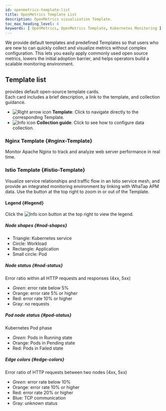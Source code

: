 ```yaml
---
id: openmetrics-template-list
title: OpenMetrics Template List
description: OpenMetrics visualization Template.
toc_max_heading_level: 4
keywords: [ OpenMetrics, OpenMetrics Template, Kubernetes Monitoring ]
---
```


We provide default templates and predefined Templates so that users who are new to <Cmdname sid="openmetrics" className="uitext" /> can quickly collect and visualize metrics without complex configuration. This lets you easily apply commonly used open source metrics, lowers the initial adoption barrier, and helps operators build a scalable monitoring environment.

## Template list

<Cmdname sid="openmetrics_template_list" className="uitext" /> provides default open-source template cards.  
Each card includes a brief description, a link to the template, and collection guidance.

* ![Right arrow icon](/img/ic-arrow-right.svg) **Template**: Click to navigate directly to the corresponding Template.
* ![Info icon](/img/ic-info-circle.svg) **Collection guide**: Click to see how to configure data collection.

### Nginx Template {#nginx-Template}

Monitor Apache Nginx to track and analyze web server performance in real time.

### Istio Template {#istio-Template}

Visualize service relationships and traffic flow in an Istio service mesh, and provide an integrated monitoring environment by linking with WhaTap APM data. Use the button at the top right to zoom in or out of the Template.

<ImgLang img='openmetrics-Template-istio.png' desc='OpenMetrics Template istio' />

#### Legend {#legend}

Click the ![Info icon](/img/ic-info-circle.svg) button at the top right to view the legend. 

##### Node shapes {#nod-shapes}

* Triangle: Kubernetes service
* Circle: Workload
* Rectangle: Application
* Small circle: Pod

##### Node status {#nod-status}

Error ratio within all HTTP requests and responses (4xx, 5xx)

* *Green*: error rate below 5%
* <span class='slow'>Orange</span>: error rate 5% or higher
* <span class='vslow'>Red</span>: error rate 10% or higher
* Gray: no requests

##### Pod node status {#pod-status}

Kubernetes Pod phase

* *Green*: Pods in Running state
* <span class='slow'>Orange</span>: Pods in Pending state
* <span class='vslow'>Red</span>: Pods in Failed state

##### Edge colors {#edge-colors}

Error ratio of HTTP requests between two nodes (4xx, 5xx)

* *Green*: error rate below 10%
* <span class='slow'>Orange</span>: error rate 10% or higher
* <span class='vslow'>Red</span>: error rate 20% or higher
* <span class='normal'>Blue</span>: TCP communication
* Gray: unknown status